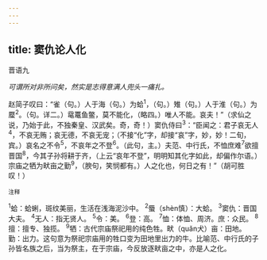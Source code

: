```yaml
---
---
---
```

title: 窦仇论人化
---



晋语九

*可谓所对非所问矣，然实是志得意满人兜头一痛扎。*

赵简子叹曰：“雀（句。）人于海（句。）为蛤<sup>1</sup>，（句。）雉（句。）人于淮（句。）为蟨<sup>2</sup>。（句。详二。）鼋鼍鱼鳖，莫不能化，（略四。）唯人不能。哀夫！”（求仙之说，乃始于此，不独秦皇、汉武矣。奇，奇！）窦仇侍曰<sup>3</sup>：“臣闻之：君子哀无人<sup>4</sup>，不哀无贿；哀无德，不哀无宠；（不接“化”字，却接“哀”字，妙，妙！二旬，宾。）哀名之不令<sup>5</sup>，不哀年之不登<sup>6</sup>。（此句，主。）夫范、中行氏，不恤庶难<sup>7</sup>欲擅晋国<sup>8</sup>，今其子孙将耕于齐，（上云“哀年不登”，明明知其化字如此，却偏作尔语。）宗庙之牺为畎亩之勤<sup>9</sup>，（腴句，笑悯都有。）人之化也，何日之有！”（胡可胜叹！）

<sup>注释</sup>

<sup>1</sup>蛤：蛤蜊，斑纹美丽，生活在浅海泥沙中。
<sup>2</sup>蜃（shèn慎）：大蛤。
<sup>3</sup>窦仇：晋国大夫。
<sup>4</sup>无人：指无贤人。
<sup>5</sup>令：美。
<sup>6</sup>登：高。
<sup>7</sup>恤：体恤、周济。庶：众民。
<sup>8</sup>擅：擅专、独揽。
<sup>9</sup>牺：古代宗庙祭祀用的纯色牲。畎（quǎn犬）亩：田地。勤：出力。这句意为祭祀宗庙用的牲口变为田地里出力的牛。比喻范、中行氏的子孙皆名族之后，当为祭主，在于宗庙，今反放逐畎亩之中，亦是人之化。
